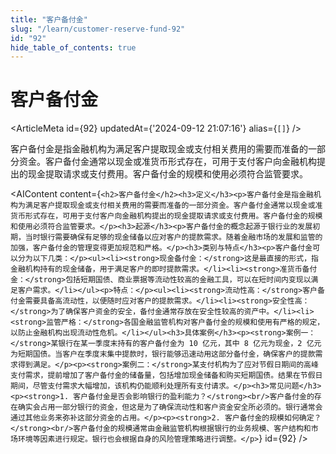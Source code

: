 ```yaml
---
title: "客户备付金"
slug: "/learn/customer-reserve-fund-92"
id: "92"
hide_table_of_contents: true
---
```



# 客户备付金

<ArticleMeta id={92} updatedAt={'2024-09-12 21:07:16'} alias={`[]`} />
<div className='border-solid border-b border-t-0 my-4 border-[var(--ifm-color-gray-300)]' />

客户备付金是指金融机构为满足客户提取现金或支付相关费用的需要而准备的一部分资金。客户备付金通常以现金或准货币形式存在，可用于支付客户向金融机构提出的现金提取请求或支付费用。客户备付金的规模和使用必须符合监管要求。

<AIContent content={`<h2>客户备付金</h2><h3>定义</h3><p>客户备付金是指金融机构为满足客户提取现金或支付相关费用的需要而准备的一部分资金。客户备付金通常以现金或准货币形式存在，可用于支付客户向金融机构提出的现金提取请求或支付费用。客户备付金的规模和使用必须符合监管要求。</p><h3>起源</h3><p>客户备付金的概念起源于银行业的发展初期，当时银行需要确保有足够的现金储备以应对客户的提款需求。随着金融市场的发展和监管的加强，客户备付金的管理变得更加规范和严格。</p><h3>类别与特点</h3><p>客户备付金可以分为以下几类：</p><ul><li><strong>现金备付金：</strong>这是最直接的形式，指金融机构持有的现金储备，用于满足客户的即时提款需求。</li><li><strong>准货币备付金：</strong>包括短期国债、商业票据等流动性较高的金融工具，可以在短时间内变现以满足客户需求。</li></ul><p>特点：</p><ul><li><strong>流动性高：</strong>客户备付金需要具备高流动性，以便随时应对客户的提款需求。</li><li><strong>安全性高：</strong>为了确保客户资金的安全，备付金通常存放在安全性较高的资产中。</li><li><strong>监管严格：</strong>各国金融监管机构对客户备付金的规模和使用有严格的规定，以防止金融机构出现流动性危机。</li></ul><h3>具体案例</h3><p><strong>案例一：</strong>某银行在某一季度末持有的客户备付金为 10 亿元，其中 8 亿元为现金，2 亿元为短期国债。当客户在季度末集中提款时，银行能够迅速动用这部分备付金，确保客户的提款需求得到满足。</p><p><strong>案例二：</strong>某支付机构为了应对节假日期间的高峰支付需求，提前增加了客户备付金的储备量，包括增加现金储备和购买短期国债。结果在节假日期间，尽管支付需求大幅增加，该机构仍能顺利处理所有支付请求。</p><h3>常见问题</h3><p><strong>1. 客户备付金是否会影响银行的盈利能力？</strong><br/>客户备付金的存在确实会占用一部分银行的资金，但这是为了确保流动性和客户资金安全所必须的。银行通常会通过其他业务来弥补这部分资金的占用。</p><p><strong>2. 客户备付金的规模如何确定？</strong><br/>客户备付金的规模通常由金融监管机构根据银行的业务规模、客户结构和市场环境等因素进行规定。银行也会根据自身的风险管理策略进行调整。</p>`} id={92} />
